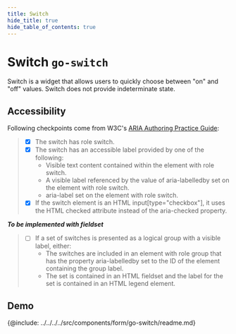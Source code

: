 ```yaml
---
title: Switch
hide_title: true
hide_table_of_contents: true
---
```



# Switch <span className="text-size-0">`go-switch`</span>

<!-- Description -->

<div className="text-size-1">
  Switch is a widget that allows users to quickly choose between "on" and "off" values. Switch does not provide indeterminate state.
</div>

## Accessibility

Following checkpoints come from W3C's [ARIA Authoring Practice Guide](https://www.w3.org/WAI/ARIA/apg/patterns/switch/):

> - [x] The switch has role switch.
> - [x] The switch has an accessible label provided by one of the following:
>   - Visible text content contained within the element with role switch.
>   - A visible label referenced by the value of aria-labelledby set on the element with role switch.
>   - aria-label set on the element with role switch.
> - [x] If the switch element is an HTML input[type="checkbox"], it uses the HTML checked attribute instead of the aria-checked property.

**_To be implemented with fieldset_**

> - [ ] If a set of switches is presented as a logical group with a visible label, either:
>   - The switches are included in an element with role group that has the property aria-labelledby set to the ID of the element containing the group label.
>   - The set is contained in an HTML fieldset and the label for the set is contained in an HTML legend element.

<!-- Demos, tips, variations, use cases -->

## Demo

<Demo code={demoSource} />

<!-- API -->

{@include: ../../../../src/components/form/go-switch/readme.md}
